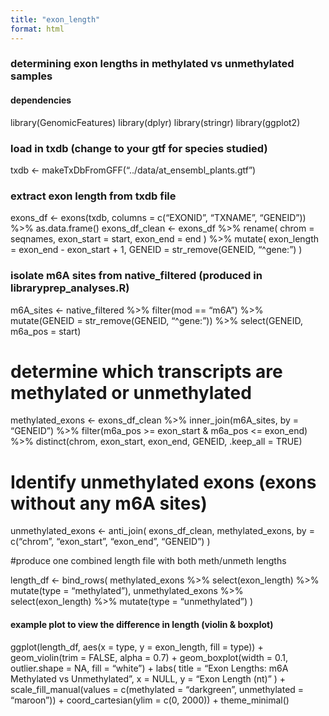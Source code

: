```yaml
---
title: "exon_length"
format: html
---
```


### determining exon lengths in methylated vs unmethylated samples

#### dependencies ####

library(GenomicFeatures)
library(dplyr)
library(stringr)
library(ggplot2)

### load in txdb (change to your gtf for species studied)

txdb <- makeTxDbFromGFF("../data/at_ensembl_plants.gtf")

### extract exon length from txdb file

exons_df <- exons(txdb, columns = c("EXONID", "TXNAME", "GENEID")) %>% as.data.frame()
exons_df_clean <- exons_df %>%
  rename(
    chrom = seqnames,
    exon_start = start,
    exon_end = end
  ) %>%
  mutate(
    exon_length = exon_end - exon_start + 1,
    GENEID = str_remove(GENEID, "^gene:")
  )

### isolate m6A sites from native_filtered (produced in libraryprep_analyses.R)

m6A_sites <- native_filtered %>%
  filter(mod == "m6A") %>%
  mutate(GENEID = str_remove(GENEID, "^gene:")) %>%
  select(GENEID, m6a_pos = start)

#####################################
# determine which transcripts are methylated or unmethylated

methylated_exons <- exons_df_clean %>%
  inner_join(m6A_sites, by = "GENEID") %>%
  filter(m6a_pos >= exon_start & m6a_pos <= exon_end) %>%
  distinct(chrom, exon_start, exon_end, GENEID, .keep_all = TRUE)

# Identify unmethylated exons (exons without any m6A sites)
unmethylated_exons <- anti_join(
  exons_df_clean, methylated_exons,
  by = c("chrom", "exon_start", "exon_end", "GENEID")
)

###############################################
#produce one combined length file with both meth/unmeth lengths

length_df <- bind_rows(
  methylated_exons %>% select(exon_length) %>% mutate(type = "methylated"),
  unmethylated_exons %>% select(exon_length) %>% mutate(type = "unmethylated")
)

#### example plot to view the difference in length (violin & boxplot)

ggplot(length_df, aes(x = type, y = exon_length, fill = type)) +
  geom_violin(trim = FALSE, alpha = 0.7) +
  geom_boxplot(width = 0.1, outlier.shape = NA, fill = "white") +
  labs(
    title = "Exon Lengths: m6A Methylated vs Unmethylated",
    x = NULL,
    y = "Exon Length (nt)"
  ) +
  scale_fill_manual(values = c(methylated = "darkgreen", unmethylated = "maroon")) +
  coord_cartesian(ylim = c(0, 2000)) +
  theme_minimal()